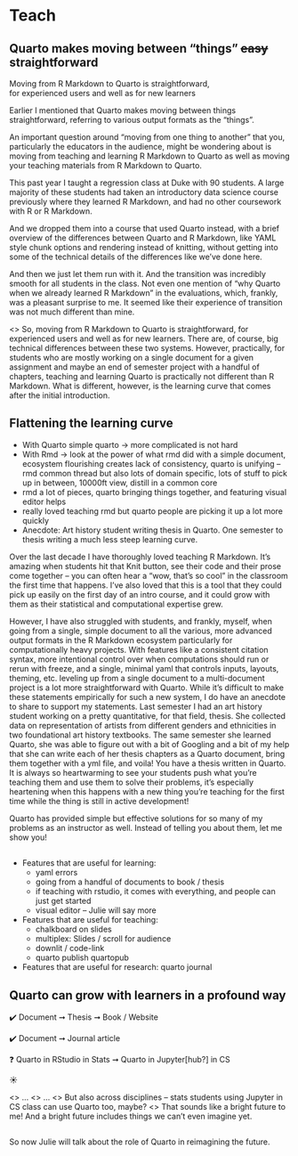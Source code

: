 # Teach {.title-middle-ice background-image="images/horst_quarto_penguins_teach.png"}

## Quarto makes moving between "things" ~~easy~~ straightforward {.takeaway .center}

::: {.fragment .fade-up .large}
Moving from R Markdown to Quarto is straightforward,<br> for experienced users and well as for new learners
:::

::: notes
Earlier I mentioned that Quarto makes moving between things straightforward, referring to various output formats as the "things".

An important question around "moving from one thing to another" that you, particularly the educators in the audience, might be wondering about is moving from teaching and learning R Markdown to Quarto as well as moving your teaching materials from R Markdown to Quarto.

This past year I taught a regression class at Duke with 90 students.
A large majority of these students had taken an introductory data science course previously where they learned R Markdown, and had no other coursework with R or R Markdown.

And we dropped them into a course that used Quarto instead, with a brief overview of the differences between Quarto and R Markdown, like YAML style chunk options and rendering instead of knitting, without getting into some of the technical details of the differences like we've done here.

And then we just let them run with it.
And the transition was incredibly smooth for all students in the class.
Not even one mention of "why Quarto when we already learned R Markdown" in the evaluations, which, frankly, was a pleasant surprise to me.
It seemed like their experience of transition was not much different than mine.

\<\> So, moving from R Markdown to Quarto is straightforward, for experienced users and well as for new learners.
There are, of course, big technical differences between these two systems.
However, practically, for students who are mostly working on a single document for a given assignment and maybe an end of semester project with a handful of chapters, teaching and learning Quarto is practically not different than R Markdown.
What is different, however, is the learning curve that comes after the initial introduction.
:::

## Flattening the learning curve

-   With Quarto simple quarto -\> more complicated is not hard
-   With Rmd -\> look at the power of what rmd did with a simple document, ecosystem flourishing creates lack of consistency, quarto is unifying -- rmd common thread but also lots of domain specific, lots of stuff to pick up in between, 10000ft view, distill in a common core
-   rmd a lot of pieces, quarto bringing things together, and featuring visual editor helps
-   really loved teaching rmd but quarto people are picking it up a lot more quickly
-   Anecdote: Art history student writing thesis in Quarto. One semester to thesis writing a much less steep learning curve.

::: notes
Over the last decade I have thoroughly loved teaching R Markdown.
It's amazing when students hit that Knit button, see their code and their prose come together -- you can often hear a "wow, that's so cool" in the classroom the first time that happens.
I've also loved that this is a tool that they could pick up easily on the first day of an intro course, and it could grow with them as their statistical and computational expertise grew.

However, I have also struggled with students, and frankly, myself, when going from a single, simple document to all the various, more advanced output formats in the R Markdown ecosystem particularly for computationally heavy projects.
With features like a consistent citation syntax, more intentional control over when computations should run or rerun with freeze, and a single, minimal yaml that controls inputs, layouts, theming, etc. leveling up from a single document to a multi-document project is a lot more straightforward with Quarto.
While it's difficult to make these statements empirically for such a new system, I do have an anecdote to share to support my statements.
Last semester I had an art history student working on a pretty quantitative, for that field, thesis.
She collected data on representation of artists from different genders and ethnicities in two foundational art history textbooks.
The same semester she learned Quarto, she was able to figure out with a bit of Googling and a bit of my help that she can write each of her thesis chapters as a Quarto document, bring them together with a yml file, and voila!
You have a thesis written in Quarto.
It is always so heartwarming to see your students push what you're teaching them and use them to solve their problems, it's especially heartening when this happens with a new thing you're teaching for the first time while the thing is still in active development!

Quarto has provided simple but effective solutions for so many of my problems as an instructor as well.
Instead of telling you about them, let me show you!
:::

##  {#demo-3 .centered data-menu-title="Demo 3" background-color="#000000"}

::: demo
-   Features that are useful for learning:
    -   yaml errors
    -   going from a handful of documents to book / thesis
    -   if teaching with rstudio, it comes with everything, and people can just get started
    -   visual editor -- Julie will say more
-   Features that are useful for teaching:
    -   chalkboard on slides
    -   multiplex: Slides / scroll for audience
    -   downlit / code-link
    -   quarto publish quartopub
-   Features that are useful for research: quarto journal
:::

## Quarto can grow with learners in a profound way {.takeaway .center}

::: fragment
✔️ Document ➞ Thesis ➞ Book / Website
:::

::: fragment
✔️ Document ➞ Journal article
:::

::: fragment
❓ Quarto in RStudio in Stats ➞ Quarto in Jupyter\[hub?\]
in CS
:::

::: fragment
::: larger
☀️
:::
:::

::: notes
<> ...
<> ...
<> But also across disciplines -- stats students using Jupyter in CS class can use Quarto too, maybe? 
<> That sounds like a bright future to me! And a bright future includes things we can't even imagine yet.
:::

##  {#pass-to-reimagine data-menu-title="Pass to reimagine" background-image="images/horst-quarto-meteor-L-to-R.png" aria-label="Quarto logo depicted as a meteor against a dark background with a tail comprised of bright stars, going from left to right."}

::: notes
So now Julie will talk about the role of Quarto in reimagining the future.
:::
